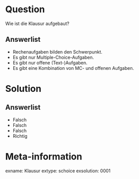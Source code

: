Question
========

Wie ist die Klausur aufgebaut?

Answerlist
----------
* Rechenaufgaben bilden den Schwerpunkt.
* Es gibt nur Multiple-Choice-Aufgaben.
* Es gibt nur offene (Text-)Aufgaben.
* Es gibt eine Kombination von MC- und offenen Aufgaben.

Solution
========

Answerlist
----------
* Falsch
* Falsch
* Falsch
* Richtig


Meta-information
================
exname: Klausur
extype: schoice
exsolution: 0001